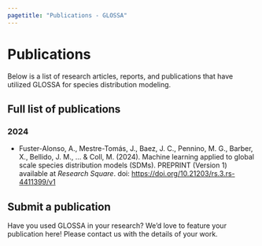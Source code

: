 ```yaml
---
pagetitle: "Publications - GLOSSA"
---
```


# Publications

Below is a list of research articles, reports, and publications that have utilized GLOSSA for species distribution modeling. 

## Full list of publications

### 2024

- Fuster-Alonso, A., Mestre-Tomás, J., Baez, J. C., Pennino, M. G., Barber, X., Bellido, J. M., ... & Coll, M. (2024). Machine learning applied to global scale species distribution models (SDMs). PREPRINT (Version 1) available at *Research Square*. doi: <https://doi.org/10.21203/rs.3.rs-4411399/v1>

## Submit a publication

Have you used GLOSSA in your research? We’d love to feature your publication here! Please contact us with the details of your work.